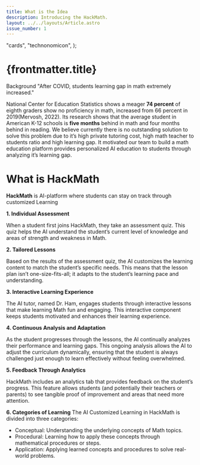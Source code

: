 ```yaml
---
title: What is the Idea
description: Introducing the HackMath.
layout: ../../layouts/Article.astro
issue_number: 1
---
```



  "cards",
  "technonomicon",
);

# {frontmatter.title}

<FancyParagraph>
Background
"After COVID, students learning gap in math extremely increased."

</FancyParagraph>


National Center for Education Statistics shows a meager **74 percent** of eighth graders show no proficiency in math, increased from 66 percent in 2019(Mervosh, 2022). Its research shows that the average student in American K-12 schools is **five months** behind in math and four months behind in reading. We believe currently there is no outstanding solution to solve this problem due to it’s high private tutoring cost, high math teacher to students ratio and high learning gap.  It motivated our team to build a math education platform provides personalized AI education to students through analyzing it’s learning gap.

# What is HackMath
**HackMath** is AI-platform where students can stay on track through customized Learning

**1. Individual Assessment**

When a student first joins HackMath, they take an assessment quiz. This quiz helps the AI understand the student’s current level of knowledge and areas of strength and weakness in Math.

**2. Tailored Lessons**

Based on the results of the assessment quiz, the AI customizes the learning content to match the student’s specific needs. This means that the lesson plan isn’t one-size-fits-all; it adapts to the student’s learning pace and understanding.

**3. Interactive Learning Experience**

The AI tutor, named Dr. Ham, engages students through interactive lessons that make learning Math fun and engaging. This interactive component keeps students motivated and enhances their learning experience.

**4. Continuous Analysis and Adaptation**

As the student progresses through the lessons, the AI continually analyzes their performance and learning gaps. This ongoing analysis allows the AI to adjust the curriculum dynamically, ensuring that the student is always challenged just enough to learn effectively without feeling overwhelmed.

**5. Feedback Through Analytics**

HackMath includes an analytics tab that provides feedback on the student’s progress. This feature allows students (and potentially their teachers or parents) to see tangible proof of improvement and areas that need more attention.

**6. Categories of Learning**
The AI Customized Learning in HackMath is divided into three categories:
- Conceptual: Understanding the underlying concepts of Math topics.
- Procedural: Learning how to apply these concepts through mathematical procedures or steps.
- Application: Applying learned concepts and procedures to solve real-world problems.